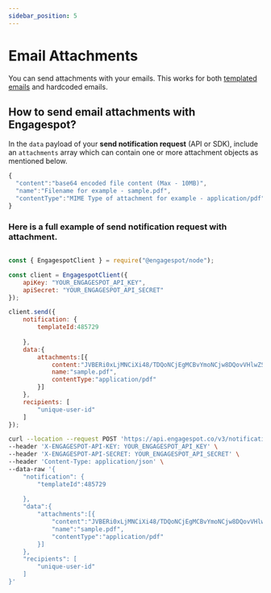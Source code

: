 ```yaml
---
sidebar_position: 5
---
```


# Email Attachments

You can send attachments with your emails. This works for both [templated emails](../../../templates/introduction.mdx) and hardcoded emails.

## How to send email attachments with Engagespot?

In the `data` payload of your **send notification request** (API or SDK), include an `attachments` array which can contain one or more attachment objects as mentioned below.

```javascript
{
  "content":"base64 encoded file content (Max - 10MB)",
  "name":"Filename for example - sample.pdf",
  "contentType":"MIME Type of attachment for example - application/pdf"
}
```

### Here is a full example of send notification request with attachment.

<Tabs>
<TabItem value="node" label="Node">

```javascript

const { EngagespotClient } = require("@engagespot/node");

const client = EngagespotClient({
    apiKey: "YOUR_ENGAGESPOT_API_KEY",
    apiSecret: "YOUR_ENGAGESPOT_API_SECRET"
});

client.send({
    notification: {
        templateId:485729
        
    },
    data:{
        attachments:[{
            content:"JVBERi0xLjMNCiXi48/TDQoNCjEgMCBvYmoNCjw8DQovVHlwZSAvQ2F0YWxvZw0KL091dGxpbmVzIDIgMCBSDQovUGFnZXMgMyAwIFINCj4+DQplbmRvYmoNCg0KMiAwIG9iag0KPDwNCi9UeXBlIC9PdXRsaW5lcw0KL0NvdW50IDANCj4LjI1MDAgNjA0Ljk0NDAgVGQNCiggbW9yZSB0ZXh0LiBBbmQgbW9yZSB0ZXh0LiBBbmQgbW9yZSB0ZXh0LiBBbmQgbW9yZSB0ZXh0LiBBbmQgbW9yZSB0ZXh0LiA==",
            name:"sample.pdf",
            contentType:"application/pdf"
        }]
    },
    recipients: [
        "unique-user-id"
    ]
});
```
</TabItem>
<TabItem value="curl" label="cURL">

```bash
curl --location --request POST 'https://api.engagespot.co/v3/notifications' \
--header 'X-ENGAGESPOT-API-KEY: YOUR_ENGAGESPOT_API_KEY' \
--header 'X-ENGAGESPOT-API-SECRET: YOUR_ENGAGESPOT_API_SECRET' \
--header 'Content-Type: application/json' \
--data-raw '{
    "notification": {
        "templateId":485729
        
    },
    "data":{
        "attachments":[{
            "content":"JVBERi0xLjMNCiXi48/TDQoNCjEgMCBvYmoNCjw8DQovVHlwZSAvQ2F0YWxvZw0KL091dGxpbmVzIDIgMCBSDQovUGFnZXMgMyAwIFINCj4+DQplbmRvYmoNCg0KMiAwIG9iag0KPDwNCi9UeXBlIC9PdXRsaW5lcw0KL0NvdW50IDANCj4LjI1MDAgNjA0Ljk0NDAgVGQNCiggbW9yZSB0ZXh0LiBBbmQgbW9yZSB0ZXh0LiBBbmQgbW9yZSB0ZXh0LiBBbmQgbW9yZSB0ZXh0LiBBbmQgbW9yZSB0ZXh0LiA==",
            "name":"sample.pdf",
            "contentType":"application/pdf"
        }]
    },
    "recipients": [
        "unique-user-id"
    ]
}'
```

</TabItem>

</Tabs>
